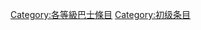 {{Articles by Quality| topic=巴士|project=巴士|format=toc}}
{{Wikipedia category}}
{{emptycat}}

[[Category:各等級巴士條目|Category:各等級巴士條目]]
[[Category:初级条目|Category:初级条目]]